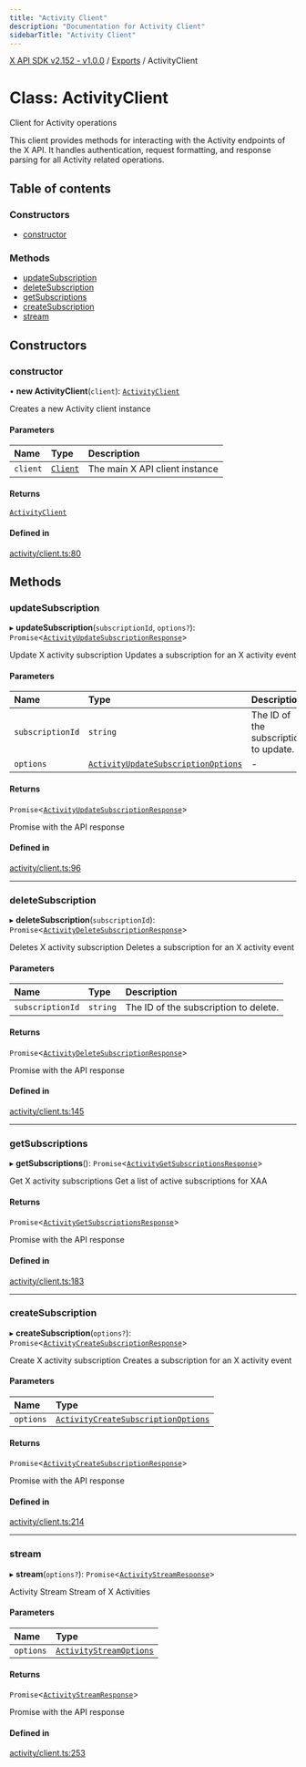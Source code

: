 ```yaml
---
title: "Activity Client"
description: "Documentation for Activity Client"
sidebarTitle: "Activity Client"
---
```


[X API SDK v2.152 - v1.0.0](../README.md) / [Exports](../modules.md) / ActivityClient

# Class: ActivityClient

Client for Activity operations

This client provides methods for interacting with the Activity endpoints
of the X API. It handles authentication, request formatting, and response
parsing for all Activity related operations.

## Table of contents

### Constructors

- [constructor](ActivityClient.md#constructor)

### Methods

- [updateSubscription](ActivityClient.md#updatesubscription)
- [deleteSubscription](ActivityClient.md#deletesubscription)
- [getSubscriptions](ActivityClient.md#getsubscriptions)
- [createSubscription](ActivityClient.md#createsubscription)
- [stream](ActivityClient.md#stream)

## Constructors

### constructor

• **new ActivityClient**(`client`): [`ActivityClient`](ActivityClient.md)

Creates a new Activity client instance

#### Parameters

| Name | Type | Description |
| :------ | :------ | :------ |
| `client` | [`Client`](Client.md) | The main X API client instance |

#### Returns

[`ActivityClient`](ActivityClient.md)

#### Defined in

[activity/client.ts:80](https://github.com/xdevplatform/xdk/blob/ad4172ef5f68f089e0f077a190b271016dd35bf7/xdk/typescript/src/activity/client.ts#L80)

## Methods

### updateSubscription

▸ **updateSubscription**(`subscriptionId`, `options?`): `Promise`\<[`ActivityUpdateSubscriptionResponse`](../interfaces/ActivityUpdateSubscriptionResponse.md)\>

Update X activity subscription
Updates a subscription for an X activity event

#### Parameters

| Name | Type | Description |
| :------ | :------ | :------ |
| `subscriptionId` | `string` | The ID of the subscription to update. |
| `options` | [`ActivityUpdateSubscriptionOptions`](../interfaces/ActivityUpdateSubscriptionOptions.md) | - |

#### Returns

`Promise`\<[`ActivityUpdateSubscriptionResponse`](../interfaces/ActivityUpdateSubscriptionResponse.md)\>

Promise with the API response

#### Defined in

[activity/client.ts:96](https://github.com/xdevplatform/xdk/blob/ad4172ef5f68f089e0f077a190b271016dd35bf7/xdk/typescript/src/activity/client.ts#L96)

___

### deleteSubscription

▸ **deleteSubscription**(`subscriptionId`): `Promise`\<[`ActivityDeleteSubscriptionResponse`](../interfaces/ActivityDeleteSubscriptionResponse.md)\>

Deletes X activity subscription
Deletes a subscription for an X activity event

#### Parameters

| Name | Type | Description |
| :------ | :------ | :------ |
| `subscriptionId` | `string` | The ID of the subscription to delete. |

#### Returns

`Promise`\<[`ActivityDeleteSubscriptionResponse`](../interfaces/ActivityDeleteSubscriptionResponse.md)\>

Promise with the API response

#### Defined in

[activity/client.ts:145](https://github.com/xdevplatform/xdk/blob/ad4172ef5f68f089e0f077a190b271016dd35bf7/xdk/typescript/src/activity/client.ts#L145)

___

### getSubscriptions

▸ **getSubscriptions**(): `Promise`\<[`ActivityGetSubscriptionsResponse`](../interfaces/ActivityGetSubscriptionsResponse.md)\>

Get X activity subscriptions
Get a list of active subscriptions for XAA

#### Returns

`Promise`\<[`ActivityGetSubscriptionsResponse`](../interfaces/ActivityGetSubscriptionsResponse.md)\>

Promise with the API response

#### Defined in

[activity/client.ts:183](https://github.com/xdevplatform/xdk/blob/ad4172ef5f68f089e0f077a190b271016dd35bf7/xdk/typescript/src/activity/client.ts#L183)

___

### createSubscription

▸ **createSubscription**(`options?`): `Promise`\<[`ActivityCreateSubscriptionResponse`](../interfaces/ActivityCreateSubscriptionResponse.md)\>

Create X activity subscription
Creates a subscription for an X activity event

#### Parameters

| Name | Type |
| :------ | :------ |
| `options` | [`ActivityCreateSubscriptionOptions`](../interfaces/ActivityCreateSubscriptionOptions.md) |

#### Returns

`Promise`\<[`ActivityCreateSubscriptionResponse`](../interfaces/ActivityCreateSubscriptionResponse.md)\>

Promise with the API response

#### Defined in

[activity/client.ts:214](https://github.com/xdevplatform/xdk/blob/ad4172ef5f68f089e0f077a190b271016dd35bf7/xdk/typescript/src/activity/client.ts#L214)

___

### stream

▸ **stream**(`options?`): `Promise`\<[`ActivityStreamResponse`](../interfaces/ActivityStreamResponse.md)\>

Activity Stream
Stream of X Activities

#### Parameters

| Name | Type |
| :------ | :------ |
| `options` | [`ActivityStreamOptions`](../interfaces/ActivityStreamOptions.md) |

#### Returns

`Promise`\<[`ActivityStreamResponse`](../interfaces/ActivityStreamResponse.md)\>

Promise with the API response

#### Defined in

[activity/client.ts:253](https://github.com/xdevplatform/xdk/blob/ad4172ef5f68f089e0f077a190b271016dd35bf7/xdk/typescript/src/activity/client.ts#L253)
